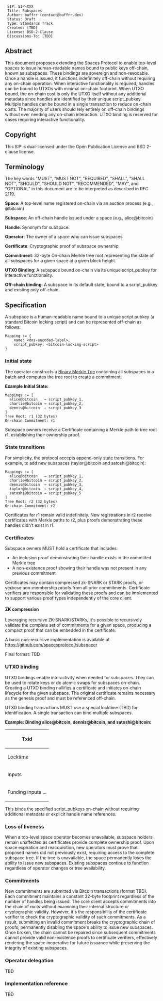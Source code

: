   SIP: SIP-XXX
  Title: Subspaces
  Author: buffrr (contact@buffrr.dev)
  Status: Draft
  Type: Standards Track
  Created: [TBD]
  License: BSD-2-Clause
  Discussions-To: [TBD]

==Abstract==

This document proposes extending the Spaces Protocol to enable top-level spaces to issue human-readable names bound to public keys off-chain, known as subspaces. These bindings are sovereign and non-revocable. Once a handle is issued, it functions indefinitely off-chain without requiring any on-chain operation. When interactive functionality is required, handles can be bound to UTXOs with minimal on-chain footprint. When UTXO bound, the on-chain cost is only the UTXO itself without any additional metadata since handles are identified by their unique script_pubkey. Multiple handles can be bound in a single transaction to reduce on-chain costs. The majority of users should rely entirely on off-chain bindings without ever needing any on-chain interaction. UTXO binding is reserved for cases requiring interactive functionality.


==Copyright==

This SIP is dual-licensed under the Open Publication License and BSD 2-clause license.

==Terminology==

The key words "MUST", "MUST NOT", "REQUIRED", "SHALL", "SHALL NOT", "SHOULD", "SHOULD NOT", "RECOMMENDED", "MAY", and "OPTIONAL" in this document are to be interpreted as described in RFC 2119.

'''Space''': A top-level name registered on-chain via an auction process (e.g., @bitcoin)

'''Subspace''': An off-chain handle issued under a space (e.g., alice@bitcoin)

'''Handle''': Synonym for subspace.

'''Operator''': The owner of a space who can issue subspaces

'''Certificate''': Cryptographic proof of subspace ownership

'''Commitment''': 32-byte On-chain Merkle tree root representing the state of all subspaces for a given space at a given block height.

'''UTXO Binding''': A subspace bound on-chain via its unique script_pubkey for interactive functionality.

'''Off-chain binding''': A subspace in its default state, bound to a script_pubkey and existing only off-chain.

==Specification==

A subspace is a human-readable name bound to a unique script pubkey (a standard Bitcoin locking script) and can be represented off-chain as follows:

<pre>
Mapping := {
    name: <dns-encoded-label>,
    script_pubkey: <bitcoin-locking-script>
}
</pre>

===Initial state===

The operator constructs a <a href="https://spacesprotocol.org/paper/#binary-trie">Binary Merkle Trie</a> containing all subspaces in a batch and computes the tree root to create a commitment.


'''Example Initial State:'''

<pre>
Mappings := [
  alice@bitcoin   → script_pubkey_1,
  charlie@bitcoin → script_pubkey_2,
  dennis@bitcoin  → script_pubkey_3
]
Tree Root: r1 (32 bytes)
On-chain Commitment: r1
</pre>


Subspace owners receive a Certificate containing a Merkle path to tree root r1, establishing their ownership proof.


===State transitions===

For simplicity, the protocol accepts append-only state transitions. For example, to add new subspaces (taylor@bitcoin and satoshi@bitcoin):

<pre>
Mappings := [
  alice@bitcoin   → script_pubkey_1,
  charlie@bitcoin → script_pubkey_2,
  dennis@bitcoin  → script_pubkey_3,
  taylor@bitcoin  → script_pubkey_4,
  satoshi@bitcoin → script_pubkey_5
]
Tree Root: r2 (32 bytes)
On-chain Commitment: r2
</pre>

Certificates for r1 remain valid indefinitely. New registrations in r2 receive certificates with Merkle paths to r2, plus proofs demonstrating these handles didn't exist in r1.


===Certificates===

Subspace owners MUST hold a certificate that includes:

* An inclusion proof demonstrating their handle exists in the committed Merkle tree
* A non-existence proof showing their handle was not present in any previous commitment

Certificates may contain compressed zk-SNARK or STARK proofs, or verbose non-membership proofs from all prior commitments. Certificate verifiers are responsible for validating these proofs and can be implemented to support various proof types independently of the core client.


====ZK compression====

Leveraging recursive ZK-SNARK/STARKs, it's possible to recursively validate the complete set of commitments for a given space, producing a compact proof that can be embedded in the certificate.

A basic non-recursive implementation is available at https://github.com/spacesprotocol/subspacer

Final format: TBD


===UTXO binding===

UTXO bindings enable interactivity when needed for subspaces. They can be used to rotate keys or do atomic swaps for subspaces on-chain. Creating a UTXO binding nullifies a certificate and initiates on-chain lifecycle for the given subspace. The original certificate remains necessary as the genesis proof and must be referenced off-chain.

UTXO binding transactions MUST use a special locktime (TBD) for identification. A single transaction can bind multiple subspaces.

'''Example: Binding alice@bitcoin, dennis@bitcoin, and satoshi@bitcoin:'''


{| class="wikitable"
|-
! colspan="3" | Txid
|-
! Locktime !! colspan="2" | TBD
|-
! Inputs !! Vout !! Outputs
|-
| rowspan="3" | Funding inputs ... || 0 || '''script_pubkey:''' <code>script_pubkey_1</code> <br /> '''value''': xxx
|-
|             || 1 || '''script_pubkey:''' <code>script_pubkey_3</code> <br /> '''value''': xxx
|-
|             || 2 || '''script_pubkey:''' <code>script_pubkey_5</code> <br /> '''value''': xxx
|}


This binds the specified script_pubkeys on-chain without requiring additional metadata or explicit handle name references.

===Loss of liveness===

When a top-level space operator becomes unavailable, subspace holders remain unaffected as certificates provide complete ownership proof. Upon space expiration and reacquisition, new operators must prove that proposed names did not previously exist, requiring access to the complete subspace tree. If the tree is unavailable, the space permanently loses the ability to issue new subspaces. Existing subspaces continue to function regardless of operator changes or tree availability. 


===Commitments===

New commitments are submitted via Bitcoin transactions (format TBD). Each commitment maintains a constant 32-byte footprint regardless of the number of handles being issued. The core client accepts commitments into the chain of roots without examining their internal structure or cryptographic validity. However, it's the responsibility of the certificate verifier to check the cryptographic validity of such commitments. As a result, submitting an invalid commitment breaks the cryptographic chain of proofs, permanently disabling the space's ability to issue new subspaces. Once broken, the chain cannot be repaired since subsequent commitments cannot provide valid non-existence proofs to certificate verifiers, effectively rendering the space inoperative for future issuance while preserving the integrity of existing subspaces.


===Operator delegation===

TBD


===Implementation reference===

TBD
